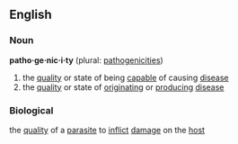 ==English==

===Noun===
'''patho·ge·nic·i·ty''' (plural: [[pathogenicities]])

#the [[quality]] or state of being [[capable]] of causing [[disease]]
#the [[quality]] or state of [[originating]] or [[producing]] [[disease]]

===Biological===
the [[quality]] of a [[parasite]] to [[inflict]] [[damage]] on the [[host]]
